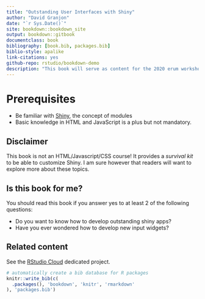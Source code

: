 ```yaml
--- 
title: "Outstanding User Interfaces with Shiny"
author: "David Granjon"
date: "`r Sys.Date()`"
site: bookdown::bookdown_site
output: bookdown::gitbook
documentclass: book
bibliography: [book.bib, packages.bib]
biblio-style: apalike
link-citations: yes
github-repo: rstudio/bookdown-demo
description: "This book will serve as content for the 2020 erum workshop."
---
```


# Prerequisites {-}

- Be familiar with [Shiny](https://mastering-shiny.org), the concept of modules
- Basic knowledge in HTML and JavaScript is a plus but not mandatory.

## Disclaimer {-}

This book is not an HTML/Javascript/CSS course! It provides a _survival kit_ to be able to customize Shiny. I am sure however that readers will want to explore more about these topics.

## Is this book for me? {-}

You should read this book if you answer yes to at least 2 of the following questions:

  - Do you want to know how to develop outstanding shiny apps?
  - Have you ever wondered how to develop new input widgets?
  

## Related content {-}

See the [RStudio Cloud](https://rstudio.cloud) dedicated project.

```r
# automatically create a bib database for R packages
knitr::write_bib(c(
  .packages(), 'bookdown', 'knitr', 'rmarkdown'
), 'packages.bib')
```
